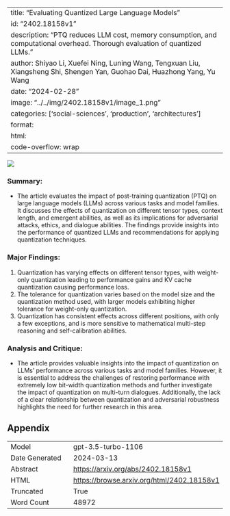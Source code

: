 
---
title: "Evaluating Quantized Large Language Models"
id: "2402.18158v1"
description: "PTQ reduces LLM cost, memory consumption, and computational overhead. Thorough evaluation of quantized LLMs."
author: Shiyao Li, Xuefei Ning, Luning Wang, Tengxuan Liu, Xiangsheng Shi, Shengen Yan, Guohao Dai, Huazhong Yang, Yu Wang
date: "2024-02-28"
image: "../../img/2402.18158v1/image_1.png"
categories: ['social-sciences', 'production', 'architectures']
format:
  html:
    code-overflow: wrap
---

![](../../img/2402.18158v1/image_1.png)

### Summary:
- The article evaluates the impact of post-training quantization (PTQ) on large language models (LLMs) across various tasks and model families. It discusses the effects of quantization on different tensor types, context length, and emergent abilities, as well as its implications for adversarial attacks, ethics, and dialogue abilities. The findings provide insights into the performance of quantized LLMs and recommendations for applying quantization techniques.

### Major Findings:
1. Quantization has varying effects on different tensor types, with weight-only quantization leading to performance gains and KV cache quantization causing performance loss.
2. The tolerance for quantization varies based on the model size and the quantization method used, with larger models exhibiting higher tolerance for weight-only quantization.
3. Quantization has consistent effects across different positions, with only a few exceptions, and is more sensitive to mathematical multi-step reasoning and self-calibration abilities.

### Analysis and Critique:
- The article provides valuable insights into the impact of quantization on LLMs' performance across various tasks and model families. However, it is essential to address the challenges of restoring performance with extremely low bit-width quantization methods and further investigate the impact of quantization on multi-turn dialogues. Additionally, the lack of a clear relationship between quantization and adversarial robustness highlights the need for further research in this area.

## Appendix

|          |          |
|----------|----------|
| Model     | gpt-3.5-turbo-1106       |
| Date Generated     | 2024-03-13       |
| Abstract | [https://arxiv.org/abs/2402.18158v1](https://arxiv.org/abs/2402.18158v1)        |
| HTML     | [https://browse.arxiv.org/html/2402.18158v1](https://browse.arxiv.org/html/2402.18158v1)       |
| Truncated       | True       |
| Word Count       | 48972       |